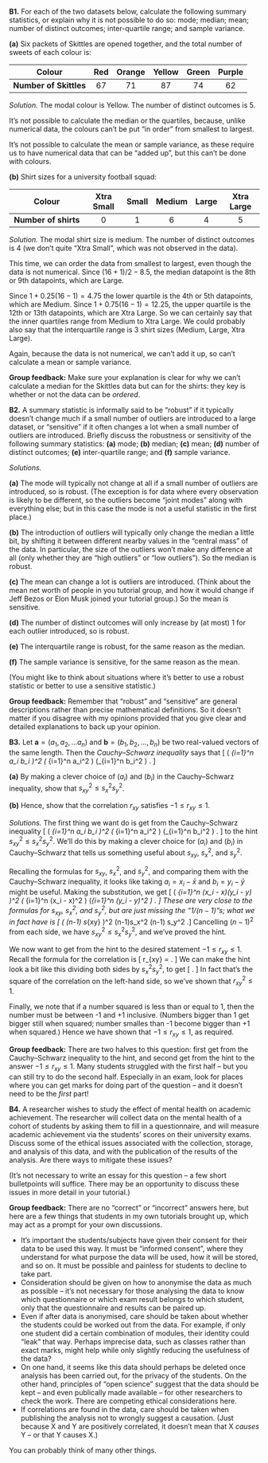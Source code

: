::::: {.myq}
**B1.** For each of the two datasets below, calculate the following summary statistics, or explain why it is not possible to do so: mode; median; mean; number of distinct outcomes; inter-quartile range; and sample variance.

:::: {.subq}
**(a)** Six packets of Skittles are opened together, and the total number of sweets of each colour is:

| **Colour**             | Red | Orange | Yellow | Green  | Purple |
|:----------------------:|:---:|:------:|:------:|:------:|:------:|
| **Number of Skittles** |  67 |   71   |   87   |   74   |   62   |

::: {.myanswers data-latex=""}
*Solution.*
The modal colour is Yellow. The number of distinct outcomes is 5.

It's not possible to calculate the median or the quartiles, because, unlike numerical data, the colours can't be put "in order" from smallest to largest.

It's not possible to calculate the mean or sample variance, as these require us to have numerical data that can be "added up", but this can't be done with colours.
:::
::::

:::: {.subq}
**(b)** Shirt sizes for a university football squad:

| **Colour**             | Xtra Small | Small  | Medium | Large  | Xtra Large |
|:----------------------:|:----------:|:------:|:------:|:------:|:----------:|
| **Number of shirts**   |  0 |   1   |   6   |   4   |   5   |


::: {.myanswers data-latex=""}
*Solution.*
The modal shirt size is medium. The number of distinct outcomes is 4 (we don't quite "Xtra Small", which was not observed in the data).

This time, we can order the data from smallest to largest, even though the data is not numerical. Since $(16 + 1)/2 - 8.5$, the median datapoint is the 8th or 9th datapoints, which are Large.

Since $1 + 0.25(16 - 1) = 4.75$ the lower quartile is the 4th or 5th datapoints, which are Medium. Since $1 + 0.75(16-1) = 12.25$, the upper quartile is the 12th or 13th datapoints, which are Xtra Large. So we can certainly say that the inner quartiles range from Medium to Xtra Large. We could probably also say that the interquartile range is 3 shirt sizes (Medium, Large, Xtra Large).

Again, because the data is not numerical, we can't add it up, so can't calculate a mean or sample variance.

**Group feedback:** Make sure your explanation is clear for why we can't calculate a median for the Skittles data but can for the shirts: they key is whether or not the data can be *ordered*.
:::
::::
:::::

:::: {.myq}
**B2.** A summary statistic is informally said to be "robust" if it typically doesn't change much if a small number of outliers are introduced to a large dataset, or "sensitive" if it often changes a lot when a small number of outliers are introduced. Briefly discuss the robustness or sensitivity of the following summary statistics: **(a)** mode; **(b)** median; **(c)** mean; **(d)** number of distinct outcomes; **(e)** inter-quartile range; and **(f)** sample variance.

::: {.myanswers data-latex=""}
*Solutions.*

**(a)** The mode will typically not change at all if a small number of outliers are introduced, so is robust. (The exception is for data where every observation is likely to be different, so the outliers become "joint modes" along with everything else; but in this case the mode is not a useful statistic in the first place.)

**(b)** The introduction of outliers will typically only change the median a little bit, by shifting it between different nearby values in the "central mass" of the data. In particular, the size of the outliers won't make any difference at all (only whether they are "high outliers" or "low outliers"). So the median is robust.

**(c)** The mean can change a lot is outliers are introduced. (Think about the mean net worth of people in you tutorial group, and how it would change if Jeff Bezos or Elon Musk joined your tutorial group.) So the mean is sensitive.

**(d)** The number of distinct outcomes will only increase by (at most) 1 for each outlier introduced, so is robust.

**(e)** The interquartile range is robust, for the same reason as the median.

**(f)** The sample variance is sensitive, for the same reason as the mean.

(You might like to think about situations where it's better to use a robust statistic or better to use a sensitive statistic.)

**Group feedback:** Remember that "robust" and "sensitive" are general descriptions rather than precise mathematical definitions. So it doesn't matter if you disagree with my opinions provided that you give clear and detailed explanations to back up your opinion.
:::
::::

::::: {.myq}
**B3.** Let $\mathbf a = (a_1, a_2, \dots a_n)$ and $\mathbf b = (b_1, b_2, \dots, b_n)$ be two real-valued vectors of the same length. Then the *Cauchy--Schwarz inequality* says that
\[ \left( \sum_{i=1}^n a_i b_i \right)^2 \leq \left( \sum_{i=1}^n a_i^2 \right) \left(\sum_{i=1}^n b_i^2 \right) . \]

:::: {.subq}
**(a)** By making a clever choice of $(a_i)$ and $(b_i)$ in the Cauchy--Schwarz inequality, show that $s_{xy}^2 \leq s_x^2 s_y^2$.
::::
:::: {.subq}
**(b)**
Hence, show that the correlation $r_{xy}$ satisfies $-1 \leq r_{xy} \leq 1$.
::::

::: {.myanswers data-latex=""}
*Solutions.*
The first thing we want do is get from the Cauchy--Schwarz inequality
\[ \left( \sum_{i=1}^n a_i b_i \right)^2 \leq \left( \sum_{i=1}^n a_i^2 \right) \left(\sum_{i=1}^n b_i^2 \right) . \]
to the hint $s_{xy}^2 \leq s_x^2 s_y^2$. We'll do this by making a clever choice for $(a_i)$ and $(b_i)$ in Cauchy--Schwarz that tells us something useful about $s_{xy}$, $s_x^2$, and $s_y^2$.

Recalling the formulas for $s_{xy}$, $s_x^2$, and $s_y^2$,
\begin{align*}
s_{xy} &= \frac{1}{n-1} \sum_{i=1}^n (x_i - \bar x)(y_i - \bar y) ,\\
s_{x}^2 &= \frac{1}{n-1} \sum_{i=1}^n (x_i - \bar x)^2 ,\\
s_{y}^2 &= \frac{1}{n-1} \sum_{i=1}^n (y_i - \bar y)^2 ,
\end{align*}
and comparing them with the Cauchy--Schwarz inequality, it looks like taking $a_i = x_i - \bar x$ and $b_i = y_i - \bar y$ might be useful. Making the substitution, we get
\[ \left( \sum_{i=1}^n (x_i - \bar x)(y_i - \bar y) \right)^2 \leq \left( \sum_{i=1}^n (x_i - \bar x)^2 \right) \left(\sum_{i=1}^n (y_i - \bar y)^2 \right) . \]
These are very close to the formulas for $s_{xy}$, $s_x^2$, and $s_y^2$, but are just missing the "$1/(n-1)$"s; what we in fact have is
\[ \left( (n-1) s_{xy} \right)^2 \leq (n-1)s_x^2 \cdot (n-1) s_y^2 .\]
Cancelling $(n-1)^2$ from each side, we have $s_{xy}^2 \leq s_x^2 s_y^2$, and we've proved the hint.

We now want to get from the hint to the desired statement $-1 \leq r_{xy} \leq 1$. Recall the formula for the correlation is
\[ r_{xy} = \frac{s_{xy}}{s_xs_y} . \]
We can make the hint look a bit like this dividing both sides by $s_x^2 s_y^2$, to get
\[\frac{s_{xy}^2}{s_x^2 s_y^2} \leq 1.   \]
In fact that's the square of the correlation on the left-hand side, so we've shown that $r_{xy}^2 \leq 1$.

Finally, we note that if a number squared is less than or equal to 1, then the number must be between -1 and +1 inclusive. (Numbers bigger than 1 get bigger still when squared; number smalles than -1 become bigger than +1 when squared.) Hence we have shown that $-1 \leq r_{xy} \leq 1$, as required.

**Group feedback:** There are two halves to this question: first get from the Cauchy--Schwarz inequality to the hint, and second get from the hint to the answer $-1 \leq r_{xy} \leq 1$. Many students struggled with the first half -- but you can still try to do the second half. Especially in an exam, look for places where you can get marks for doing part of the question -- and it doesn't need to be the *first* part!
:::
:::::

:::: {.myq}
**B4.** A researcher wishes to study the effect of mental health on academic achievement. The researcher will collect data on the mental health of a cohort of students by asking them to fill in a questionnaire, and will measure academic achievement via the students' scores on their university exams. Discuss some of the ethical issues associated with the collection, storage, and analysis of this data, and with the publication of the results of the analysis. Are there ways to mitigate these issues?

(It's not necessary to write an essay for this question -- a few short bulletpoints will suffice. There may be an opportunity to discuss these issues in more detail in your tutorial.)

::: {.myanswers data-latex=""}
**Group feedback:** There are no "correct" or "incorrect" answers here, but here are a few things that students in my own tutorials brought up, which may act as a prompt for your own discussions.

* It's important the students/subjects have given their consent for their data to be used this way. It must be "informed consent", where they understand for what purpose the data will be used, how it will be stored, and so on. It must be possible and painless for students to decline to take part.
* Consideration should be given on how to anonymise the data as much as possible -- it's not necessary for those analysing the data to know which questionnaire or which exam result belongs to which student, only that the questionnaire and results can be paired up.
* Even if after data is anonymised, care should be taken about whether the students could be worked out from the data. For example, if only one student did a certain combination of modules, their identity could "leak" that way. Perhaps imprecise data, such as classes rather than exact marks, might help while only slightly reducing the usefulness of the data?
* On one hand, it seems like this data should perhaps be deleted once analysis has been carried out, for the privacy of the students. On the other hand, principles of "open science" suggest that the data should be kept -- and even publically made available -- for other researchers to check the work. There are competing ethical considerations here.
* If correlations are found in the data, care should be taken when publishing the analysis not to wrongly suggest a causation. (Just because X and Y are positively correlated, it doesn't mean that X *causes* Y -- or that Y causes X.)

You can probably think of many other things.
:::
::::